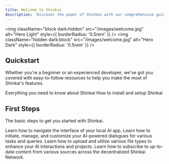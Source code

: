 ```yaml
---
title: Welcome to Shinkai
description: 'Discover the power of Shinkai with our comprehensive guides'
---
```


<img
  className="block dark:hidden"
  src="/images/welcome.jpg"
  alt="Hero Light"
  style={{ borderRadius: '0.5rem' }}
/>
<img
  className="hidden dark:block"
  src="/images/welcome.jpg"
  alt="Hero Dark"
  style={{ borderRadius: '0.5rem' }}
/>


## Quickstart

Whether you're a beginner or an experienced developer, we've got you covered with easy-to-follow resources to help you make the most of Shinkai's features.

<CardGroup cols={2}>
  <Card
    title="What is Shinkai?"
    icon="circle-question"
    href="/what-is-Shinkai"
  >
    Everything you need to know about Shinkai
  </Card>
  <Card
    title="Installation and Setup Guide"
    icon="wrench"
    href="/quickstart"
  >
    How to install and setup Shinkai
  </Card>
</CardGroup>

## First Steps

The basic steps to get you started with Shinkai.

<CardGroup cols={2}>
  <Card
    title="Shinkai Overview"
    icon="eye"
    href="/first-steps"
  >
    Learn how to navigate the interface of your local AI app.
  </Card>
  <Card
    title="AI Chats"
    icon="message"
    href="/basics/ai-chats"
  >
    Learn how to initiate, manage, and customize your AI-powered dialogues for various tasks and queries.
  </Card>
  <Card
    title="AI Files Manager"
    icon="box-archive"
    href="/basics/files-manager"
  >
    Learn how to upload and utilize various file types to enhance your AI interactions and projects.
  </Card>
  <Card
    title="Subscriptions"
    icon="compass"
    href="/basics/subscriptions"
  >
    Learn how to subscribe to up-to-date content from various sources across the decentralized Shinkai Network.
  </Card>
</CardGroup>
